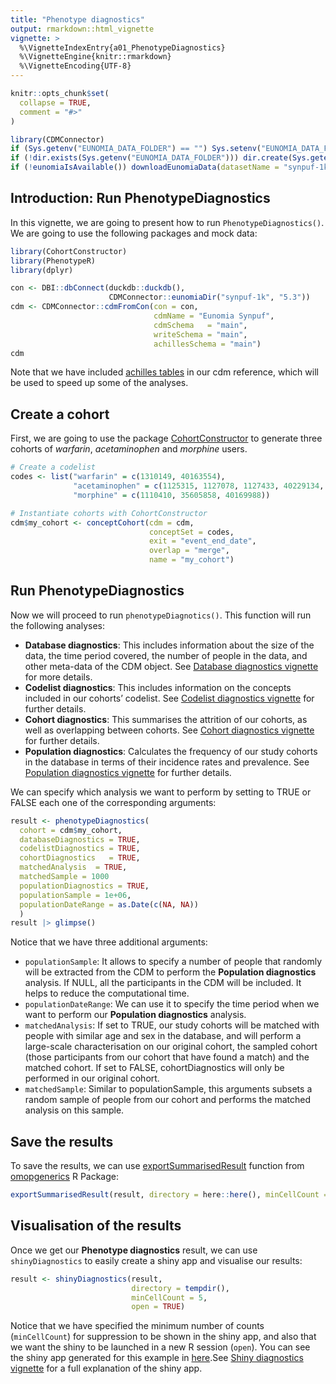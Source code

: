 ```yaml
---
title: "Phenotype diagnostics"
output: rmarkdown::html_vignette
vignette: >
  %\VignetteIndexEntry{a01_PhenotypeDiagnostics}
  %\VignetteEngine{knitr::rmarkdown}
  %\VignetteEncoding{UTF-8}
---
```


```r
knitr::opts_chunk$set(
  collapse = TRUE,
  comment = "#>"
)

library(CDMConnector)
if (Sys.getenv("EUNOMIA_DATA_FOLDER") == "") Sys.setenv("EUNOMIA_DATA_FOLDER" = tempdir())
if (!dir.exists(Sys.getenv("EUNOMIA_DATA_FOLDER"))) dir.create(Sys.getenv("EUNOMIA_DATA_FOLDER"))
if (!eunomiaIsAvailable()) downloadEunomiaData(datasetName = "synpuf-1k", cdmVersion = "5.3")
```

## Introduction: Run PhenotypeDiagnostics

In this vignette, we are going to present how to run `PhenotypeDiagnostics()`. We are going to use the following packages and mock data:

```r
library(CohortConstructor)
library(PhenotypeR)
library(dplyr)

con <- DBI::dbConnect(duckdb::duckdb(), 
                      CDMConnector::eunomiaDir("synpuf-1k", "5.3"))
cdm <- CDMConnector::cdmFromCon(con = con, 
                                cdmName = "Eunomia Synpuf",
                                cdmSchema   = "main",
                                writeSchema = "main", 
                                achillesSchema = "main")
cdm
```

Note that we have included [achilles tables](https://github.com/OHDSI/Achilles) in our cdm reference, which will be used to speed up some of the analyses.

## Create a cohort

First, we are going to use the package [CohortConstructor](https://ohdsi.github.io/CohortConstructor/) to generate three cohorts of *warfarin*, *acetaminophen* and *morphine* users.

```r
# Create a codelist
codes <- list("warfarin" = c(1310149, 40163554),
              "acetaminophen" = c(1125315, 1127078, 1127433, 40229134, 40231925, 40162522, 19133768),
              "morphine" = c(1110410, 35605858, 40169988))

# Instantiate cohorts with CohortConstructor
cdm$my_cohort <- conceptCohort(cdm = cdm,
                               conceptSet = codes, 
                               exit = "event_end_date",
                               overlap = "merge",
                               name = "my_cohort")
```
## Run PhenotypeDiagnostics

Now we will proceed to run `phenotypeDiagnotics()`. This function will run the following analyses:

-   **Database diagnostics**: This includes information about the size of the data, the time period covered, the number of people in the data, and other meta-data of the CDM object. See [Database diagnostics vignette](https://ohdsi.github.io/PhenotypeR/articles/a03_DatabaseDiagnostics.html) for more details. 
-   **Codelist diagnostics**: This includes information on the concepts included in our cohorts' codelist. See [Codelist diagnostics vignette](https://ohdsi.github.io/PhenotypeR/articles/a04_CodelistDiagnostics.html) for further details.
-   **Cohort diagnostics**: This summarises the attrition of our cohorts, as well as overlapping between cohorts. See [Cohort diagnostics vignette](https://ohdsi.github.io/PhenotypeR/articles/a05_CohortDiagnostics.html) for further details.
-   **Population diagnostics**: Calculates the frequency of our study cohorts in the database in terms of their incidence rates and prevalence. See [Population diagnostics vignette](https://ohdsi.github.io/PhenotypeR/articles/a07_PopulationDiagnostics.html) for further details.

We can specify which analysis we want to perform by setting to TRUE or FALSE each one of the corresponding arguments:
```r
result <- phenotypeDiagnostics(
  cohort = cdm$my_cohort, 
  databaseDiagnostics = TRUE, 
  codelistDiagnostics = TRUE, 
  cohortDiagnostics   = TRUE, 
  matchedAnalysis  = TRUE,
  matchedSample = 1000
  populationDiagnostics = TRUE,
  populationSample = 1e+06,
  populationDateRange = as.Date(c(NA, NA))
  )
result |> glimpse()
```

Notice that we have three additional arguments:

-   `populationSample`: It allows to specify a number of people that randomly will be extracted from the CDM to perform the **Population diagnostics** analysis. If NULL, all the participants in the CDM will be included. It helps to reduce the computational time.
-   `populationDateRange`: We can use it to specify the time period when we want to perform our **Population diagnostics** analysis.
-   `matchedAnalysis`: If set to TRUE, our study cohorts will be matched with people with similar age and sex in the database, and will perform a large-scale characterisation on our original cohort, the sampled cohort (those participants from our cohort that have found a match) and the matched cohort. If set to FALSE, cohortDiagnostics will only be performed in our original cohort.
-   `matchedSample`: Similar to populationSample, this arguments subsets a random sample of people from our cohort and performs the matched analysis on this sample. 

## Save the results
To save the results, we can use [exportSummarisedResult](https://darwin-eu.github.io/omopgenerics/reference/exportSummarisedResult.html) function from [omopgenerics](https://darwin-eu.github.io/omopgenerics/index.html) R Package:
```r
exportSummarisedResult(result, directory = here::here(), minCellCount = 5)
```

## Visualisation of the results
Once we get our **Phenotype diagnostics** result, we can use `shinyDiagnostics` to easily create a shiny app and visualise our results:

```r
result <- shinyDiagnostics(result,
                           directory = tempdir(),
                           minCellCount = 5, 
                           open = TRUE)
```
Notice that we have specified the minimum number of counts (`minCellCount`) for suppression to be shown in the shiny app, and also that we want the shiny to be launched in a new R session (`open`). You can see the shiny app generated for this example in [here](https://dpa-pde-oxford.shinyapps.io/Readme_PhenotypeR/).See [Shiny diagnostics vignette](https://ohdsi.github.io/PhenotypeR/articles/a02_ShinyDiagnostics.html) for a full explanation of the shiny app.

